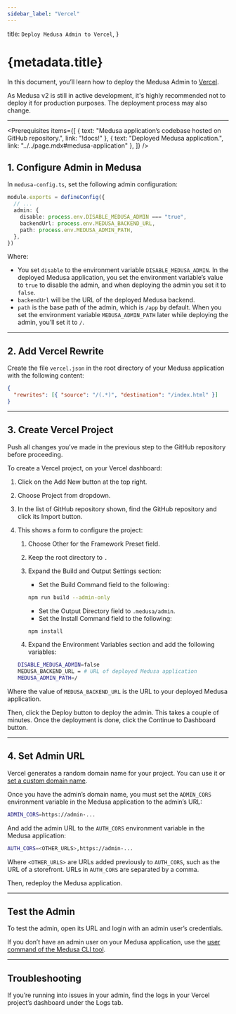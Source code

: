 ```yaml
---
sidebar_label: "Vercel"
---
```



  title: `Deploy Medusa Admin to Vercel`,
}

# {metadata.title}

In this document, you’ll learn how to deploy the Medusa Admin to [Vercel](https://vercel.com).

<Note title="Important">

As Medusa v2 is still in active development, it's highly recommended not to deploy it for production purposes. The deployment process may also change.

</Note>

---

<Prerequisites items={[
  {
    text: "Medusa application’s codebase hosted on GitHub repository.",
    link: "!docs!"
  },
  {
    text: "Deployed Medusa application.",
    link: "../../page.mdx#medusa-application"
  },
]} />

## 1. Configure Admin in Medusa

In `medusa-config.ts`, set the following admin configuration:

```ts title="medusa-config.ts"
module.exports = defineConfig({
  // ...
  admin: {
    disable: process.env.DISABLE_MEDUSA_ADMIN === "true",
    backendUrl: process.env.MEDUSA_BACKEND_URL,
    path: process.env.MEDUSA_ADMIN_PATH,
  },
})
```

Where:

- You set `disable` to the environment variable `DISABLE_MEDUSA_ADMIN`. In the deployed Medusa application, you set the environment variable’s value to `true` to disable the admin, and when deploying the admin you set it to `false`.
- `backendUrl` will be the URL of the deployed Medusa backend.
- `path` is the base path of the admin, which is `/app` by default. When you set the environment variable `MEDUSA_ADMIN_PATH` later while deploying the admin, you’ll set it to `/`.

---

## 2. Add Vercel Rewrite

Create the file `vercel.json` in the root directory of your Medusa application with the following content:

```json title="vercel.json"
{
  "rewrites": [{ "source": "/(.*)", "destination": "/index.html" }]
}
```

---

## 3. Create Vercel Project

<Note>

Push all changes you’ve made in the previous step to the GitHub repository before proceeding.

</Note>

To create a Vercel project, on your Vercel dashboard:

1. Click on the Add New button at the top right.
2. Choose Project from dropdown.
3. In the list of GitHub repository shown, find the GitHub repository and click its Import button.
4. This shows a form to configure the project:
    1. Choose Other for the Framework Preset field.
    2. Keep the root directory to `.`
    3. Expand the Build and Output Settings section:
        - Set the Build Command field to the following:
        
        ```bash npm2yarn
        npm run build --admin-only
        ```
        
        - Set the Output Directory field to `.medusa/admin`.
        - Set the Install Command field to the following:
        
        ```bash npm2yarn
        npm install
        ```

    4. Expand the Environment Variables section and add the following variables:
    
    ```bash
    DISABLE_MEDUSA_ADMIN=false
    MEDUSA_BACKEND_URL = # URL of deployed Medusa application
    MEDUSA_ADMIN_PATH=/
    ```
    

Where the value of `MEDUSA_BACKEND_URL` is the URL to your deployed Medusa application.

Then, click the Deploy button to deploy the admin. This takes a couple of minutes. Once the deployment is done, click the Continue to Dashboard button.

---

## 4. Set Admin URL

Vercel generates a random domain name for your project. You can use it or [set a custom domain name](https://vercel.com/guides/how-do-i-add-a-custom-domain-to-my-vercel-project).

Once you have the admin’s domain name, you must set the `ADMIN_CORS` environment variable in the Medusa application to the admin’s URL:

```bash
ADMIN_CORS=https://admin-...
```

And add the admin URL to the `AUTH_CORS` environment variable in the Medusa application:

```bash
AUTH_CORS=<OTHER_URLS>,https://admin-...
```

Where `<OTHER_URLS>` are URLs added previously to `AUTH_CORS`, such as the URL of a storefront. URLs in `AUTH_CORS` are separated by a comma.

Then, redeploy the Medusa application.

---

## Test the Admin

To test the admin, open its URL and login with an admin user’s credentials.

<Note>

If you don’t have an admin user on your Medusa application, use the [user command of the Medusa CLI tool](../../../medusa-cli/page.mdx#user).

</Note>

---

## Troubleshooting

If you’re running into issues in your admin, find the logs in your Vercel project’s dashboard under the Logs tab.
